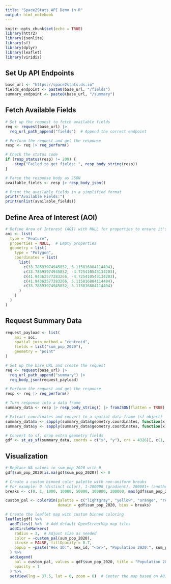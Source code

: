 ```yaml
---
title: "Space2Stats API Demo in R"
output: html_notebook
---
```


```r
knitr::opts_chunk$set(echo = TRUE)
library(httr2)
library(jsonlite)
library(sf)
library(dplyr)
library(leaflet)
library(viridis)
```

## Set Up API Endpoints

```r
base_url <- "https://space2stats.ds.io"
fields_endpoint <- paste0(base_url, "/fields")
summary_endpoint <- paste0(base_url, "/summary")
```

## Fetch Available Fields

```r
# Set up the request to fetch available fields
req <- request(base_url) |>
  req_url_path_append("fields")  # Append the correct endpoint

# Perform the request and get the response
resp <- req |> req_perform()

# Check the status code
if (resp_status(resp) != 200) {
    stop("Failed to get fields: ", resp_body_string(resp))
}

# Parse the response body as JSON
available_fields <- resp |> resp_body_json()

# Print the available fields in a simplified format
print("Available Fields:")
print(unlist(available_fields))
```

## Define Area of Interest (AOI)

```r
# Define Area of Interest (AOI) with NULL for properties to ensure it's treated as a valid dictionary
aoi <- list(
  type = "Feature",
  properties = NULL,  # Empty properties
  geometry = list(
    type = "Polygon",
    coordinates = list(
      list(
        c(33.78593974945852, 5.115816884114494),
        c(33.78593974945852, -4.725410543134203),
        c(41.94362577283266, -4.725410543134203),
        c(41.94362577283266, 5.115816884114494),
        c(33.78593974945852, 5.115816884114494)
      )
    )
  )
)
```

## Request Summary Data

```r
request_payload <- list(
    aoi = aoi,
    spatial_join_method = "centroid",
    fields = list("sum_pop_2020"),
    geometry = "point"
)

# Set up the base URL and create the request
req <- request(base_url) |>
  req_url_path_append("summary") |>
  req_body_json(request_payload)

# Perform the request and get the response
resp <- req |> req_perform()

# Turn response into a data frame
summary_data <- resp |> resp_body_string() |> fromJSON(flatten = TRUE)

# Extract coordinates and convert to a spatial data frame (sf object)
summary_data$x <- sapply(summary_data$geometry.coordinates, function(x) unlist(x)[1])
summary_data$y <- sapply(summary_data$geometry.coordinates, function(x) unlist(x)[2])

# Convert to sf, drop extra geometry fields
gdf <- st_as_sf(summary_data, coords = c("x", "y"), crs = 4326)[, c(1, 2, 5)]
```

## Visualization

```r

# Replace NA values in sum_pop_2020 with 0
gdf$sum_pop_2020[is.na(gdf$sum_pop_2020)] <- 0

# Create a custom binned color palette with non-uniform breaks
# For example: 0 (distinct color), 1-200000 (gradient), 200001+ (another color)
breaks <- c(0, 1, 1000, 10000, 50000, 100000, 200000, max(gdf$sum_pop_2020))

custom_pal <- colorBin(palette = c("lightgray", "yellow", "orange", "red", "purple", "blue"),
                       domain = gdf$sum_pop_2020, bins = breaks)

# Create the leaflet map with custom binned coloring
leaflet(gdf) %>%
  addTiles() %>%  # Add default OpenStreetMap map tiles
  addCircleMarkers(
    radius = 3,  # Adjust size as needed
    color = ~custom_pal(sum_pop_2020),
    stroke = FALSE, fillOpacity = 0.7,
    popup = ~paste("Hex ID:", hex_id, "<br>", "Population 2020:", sum_pop_2020)  # Add a popup with details
  ) %>%
  addLegend(
    pal = custom_pal, values = gdf$sum_pop_2020, title = "Population 2020 (Custom Binned Scale)",
    opacity = 1
  ) %>%
  setView(lng = 37.5, lat = 0, zoom = 6)  # Center the map based on AOI
```
